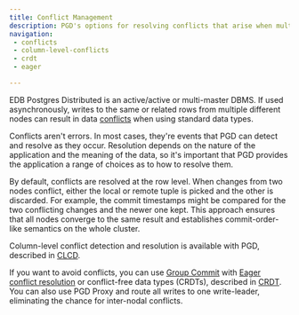 ```yaml
---
title: Conflict Management
description: PGD's options for resolving conflicts that arise when multiple nodes write to the same or related rows.
navigation:
 - conflicts
 - column-level-conflicts
 - crdt
 - eager

---
```


EDB Postgres Distributed is an active/active or multi-master DBMS. If used asynchronously, writes to the same or related rows from multiple different nodes can result in data [conflicts](conflicts) when using standard data types.

Conflicts aren't errors. In most cases, they're events that PGD can detect and resolve as they occur. Resolution depends on the nature of the application and the meaning of the data, so it's important that
PGD provides the application a range of choices as to how to resolve them.

By default, conflicts are resolved at the row level. When changes from two nodes conflict, either the local or remote tuple is picked and the other is discarded. For example, the commit timestamps might be compared for the two conflicting changes and the newer one kept. This approach ensures that all nodes converge to the same result and establishes commit-order-like semantics on the whole cluster.

Column-level conflict detection and resolution is available with PGD, described in [CLCD](column-level-conflicts).

If you want to avoid conflicts, you can use [Group Commit](/pgd/latest/commit-scopes/group-commit/) with [Eager conflict resolution](eager) or conflict-free data types (CRDTs), described in [CRDT](crdt). You can also use PGD Proxy and route all writes to one write-leader, eliminating the chance for inter-nodal conflicts.
